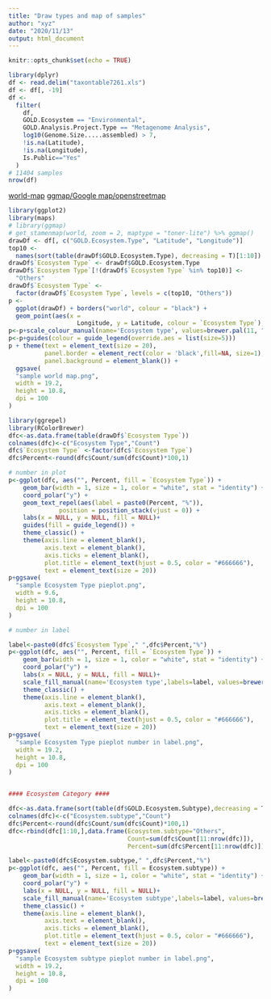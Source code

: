 ```yaml
---
title: "Draw types and map of samples"
author: "xyz"
date: "2020/11/13"
output: html_document
---
```


```r
knitr::opts_chunk$set(echo = TRUE)
```


```r
library(dplyr)
df <- read.delim("taxontable7261.xls")
df <- df[, -19]
df <-
  filter(
    df,
    GOLD.Ecosystem == "Environmental",
    GOLD.Analysis.Project.Type == "Metagenome Analysis",
    log10(Genome.Size.....assembled) > 7,
    !is.na(Latitude),
    !is.na(Longitude),
    Is.Public=="Yes"
  )
# 11404 samples
nrow(df)
```

[world-map](https://www.r-bloggers.com/2013/04/r-beginners-plotting-locations-on-to-a-world-map/)
[ggmap/Google map/openstreetmap](https://github.com/dkahle/ggmap)

```r
library(ggplot2)
library(maps)
# library(ggmap)
# get_stamenmap(world, zoom = 2, maptype = "toner-lite") %>% ggmap()
drawDf <- df[, c("GOLD.Ecosystem.Type", "Latitude", "Longitude")]
top10 <-
  names(sort(table(drawDf$GOLD.Ecosystem.Type), decreasing = T)[1:10])
drawDf$`Ecosystem Type` <- drawDf$GOLD.Ecosystem.Type
drawDf$`Ecosystem Type`[!(drawDf$`Ecosystem Type` %in% top10)] <-
  "Others"
drawDf$`Ecosystem Type` <-
  factor(drawDf$`Ecosystem Type`, levels = c(top10, "Others"))
p <-
  ggplot(drawDf) + borders("world", colour = "black") +
  geom_point(aes(x =
                   Longitude, y = Latitude, colour = `Ecosystem Type`), size = 2)
p<-p+scale_colour_manual(name='Ecosystem type', values=brewer.pal(11, "Paired"))
p<-p+guides(colour = guide_legend(override.aes = list(size=5)))
p + theme(text = element_text(size = 20),
          panel.border = element_rect(color = 'black',fill=NA, size=1),
          panel.background = element_blank()) + 
  ggsave(
  "sample world map.png",
  width = 19.2,
  height = 10.8,
  dpi = 100
)
```

```r
library(ggrepel)
library(RColorBrewer)
dfc<-as.data.frame(table(drawDf$`Ecosystem Type`))
colnames(dfc)<-c("Ecosystem Type","Count")
dfc$`Ecosystem Type` <-factor(dfc$`Ecosystem Type`)
dfc$Percent<-round(dfc$Count/sum(dfc$Count)*100,1)

# number in plot
p<-ggplot(dfc, aes("", Percent, fill = `Ecosystem Type`)) +
    geom_bar(width = 1, size = 1, color = "white", stat = "identity") +
    coord_polar("y") +
    geom_text_repel(aes(label = paste0(Percent, "%")), 
              position = position_stack(vjust = 0)) +
    labs(x = NULL, y = NULL, fill = NULL)+
    guides(fill = guide_legend()) +
    theme_classic() +
    theme(axis.line = element_blank(),
          axis.text = element_blank(),
          axis.ticks = element_blank(),
          plot.title = element_text(hjust = 0.5, color = "#666666"),
          text = element_text(size = 20))
p+ggsave(
  "sample Ecosystem Type pieplot.png",
  width = 9.6,
  height = 10.8,
  dpi = 100
)

# number in label

label<-paste0(dfc$`Ecosystem Type`," ",dfc$Percent,"%")
p<-ggplot(dfc, aes("", Percent, fill = `Ecosystem Type`)) +
    geom_bar(width = 1, size = 1, color = "white", stat = "identity") +
    coord_polar("y") +
    labs(x = NULL, y = NULL, fill = NULL)+
    scale_fill_manual(name='Ecosystem type',labels=label, values=brewer.pal(11, "Paired"))+
    theme_classic() +
    theme(axis.line = element_blank(),
          axis.text = element_blank(),
          axis.ticks = element_blank(),
          plot.title = element_text(hjust = 0.5, color = "#666666"),
          text = element_text(size = 20))
p+ggsave(
  "sample Ecosystem Type pieplot number in label.png",
  width = 19.2,
  height = 10.8,
  dpi = 100
)


#### Ecosystem Category ####

dfc<-as.data.frame(sort(table(df$GOLD.Ecosystem.Subtype),decreasing = T))
colnames(dfc)<-c("Ecosystem.subtype","Count")
dfc$Percent<-round(dfc$Count/sum(dfc$Count)*100,1)
dfc<-rbind(dfc[1:10,],data.frame(Ecosystem.subtype="Others",
                                 Count=sum(dfc$Count[11:nrow(dfc)]),
                                 Percent=sum(dfc$Percent[11:nrow(dfc)])))

label<-paste0(dfc$Ecosystem.subtype," ",dfc$Percent,"%")
p<-ggplot(dfc, aes("", Percent, fill = Ecosystem.subtype)) +
    geom_bar(width = 1, size = 1, color = "white", stat = "identity") +
    coord_polar("y") +
    labs(x = NULL, y = NULL, fill = NULL)+
    scale_fill_manual(name='Ecosystem subtype',labels=label, values=brewer.pal(11, "Paired"))+
    theme_classic() +
    theme(axis.line = element_blank(),
          axis.text = element_blank(),
          axis.ticks = element_blank(),
          plot.title = element_text(hjust = 0.5, color = "#666666"),
          text = element_text(size = 20))
p+ggsave(
  "sample Ecosystem subtype pieplot number in label.png",
  width = 19.2,
  height = 10.8,
  dpi = 100
)
```


